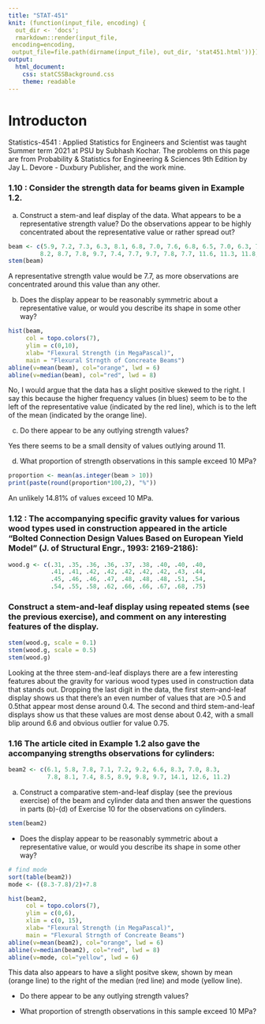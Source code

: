 ```yaml
---
title: "STAT-451"
knit: (function(input_file, encoding) {
  out_dir <- 'docs';
  rmarkdown::render(input_file,
 encoding=encoding,
 output_file=file.path(dirname(input_file), out_dir, 'stat451.html'))})
output: 
  html_document:
    css: statCSSBackground.css
    theme: readable
---
```


# Introducton 

Statistics-4541 : Applied Statistics for Engineers and Scientist was taught Summer term 2021 at PSU by Subhash Kochar. The problems on this page are from Probability & Statistics for Engineering & Sciences 9th Edition by Jay L. Devore - Duxbury Publisher, and the work mine. 

### 1.10 : Consider the strength data for beams given in Example 1.2.

a. Construct a stem-and leaf display of the data. What appears to be a representative strength value? Do the observations appear to be highly concentrated about the representative value or rather spread out?

```r
beam <- c(5.9, 7.2, 7.3, 6.3, 8.1, 6.8, 7.0, 7.6, 6.8, 6.5, 7.0, 6.3, 7.9, 9.0,
         8.2, 8.7, 7.8, 9.7, 7.4, 7.7, 9.7, 7.8, 7.7, 11.6, 11.3, 11.8, 10.7)
stem(beam)
```

A representative strength value would be 7.7, as more observations are concentrated around this value than any other. 

b. Does the display appear to be reasonably symmetric about a representative value, or would you describe its shape in some other way? 

```r
hist(beam, 
     col = topo.colors(7), 
     ylim = c(0,10), 
     xlab= "Flexural Strength (in MegaPascal)",
     main = "Flexural Strngth of Concreate Beams")
abline(v=mean(beam), col="orange", lwd = 6)
abline(v=median(beam), col="red", lwd = 8)
```

No, I would argue that the data has a slight positive skewed to the right. I say this because the higher frequency values (in blues) seem to be to the left of the representative value (indicated by the red line), which is to the left of the mean (indicated by the orange line).

c. Do there appear to be any outlying strength values? 

Yes there seems to be a small density of values outlying around 11. 

d. What proportion of strength observations in this sample exceed 10 MPa? 
```r
proportion <- mean(as.integer(beam > 10))
print(paste(round(proportion*100,2), "%"))
```

An unlikely 14.81% of values exceed 10 MPa. 

### 1.12 : The accompanying specific gravity values for various wood types used in construction appeared in the article “Bolted Connection Design Values Based on European Yield Model” (J. of Structural Engr., 1993: 2169-2186): 

```r
wood.g <- c(.31, .35, .36, .36, .37, .38, .40, .40, .40,
            .41, .41, .42, .42, .42, .42, .42, .43, .44,
            .45, .46, .46, .47, .48, .48, .48, .51, .54,
            .54, .55, .58, .62, .66, .66, .67, .68, .75)
```

### Construct a stem-and-leaf display using repeated stems (see the previous exercise), and comment on any interesting features of the display. 

```r
stem(wood.g, scale = 0.1)
stem(wood.g, scale = 0.5)
stem(wood.g)
```

Looking at the three stem-and-leaf displays there are a few interesting features about the gravity for various wood types used in construction data that stands out. Dropping the last digit in the data, the first stem-and-leaf display shows us that there’s an even number of values that are >0.5 and 0.5that appear most dense around 0.4. The second and third stem-and-leaf displays show us that these values are most dense about 0.42, with a small blip around 6.6 and obvious outlier for value 0.75. 

### 1.16 The article cited in Example 1.2 also gave the accompanying strengths observations for cylinders: 

```r
beam2 <- c(6.1, 5.8, 7.8, 7.1, 7.2, 9.2, 6.6, 8.3, 7.0, 8.3,
           7.8, 8.1, 7.4, 8.5, 8.9, 9.8, 9.7, 14.1, 12.6, 11.2)
```

a. Construct a comparative stem-and-leaf display (see the previous exercise) of the beam and cylinder data and then answer the questions in parts (b)-(d) of Exercise 10 for the observations on cylinders. 

```r
stem(beam2)
```

* Does the display appear to be reasonably symmetric about a representative value, or would you describe its shape in some other way? 

```r
# find mode 
sort(table(beam2))
mode <- ((8.3-7.8)/2)+7.8

hist(beam2, 
     col = topo.colors(7), 
     ylim = c(0,6),
     xlim = c(0, 15),
     xlab= "Flexural Strength (in MegaPascal)",
     main = "Flexural Strngth of Concreate Beams")
abline(v=mean(beam2), col="orange", lwd = 6)
abline(v=median(beam2), col="red", lwd = 8)
abline(v=mode, col="yellow", lwd = 6)
```

This data also appears to have a slight positve skew, shown by mean (orange line) to the right of the median (red line) and mode (yellow line).

* Do there appear to be any outlying strength values? 


* What proportion of strength observations in this sample exceed 10 MPa?


